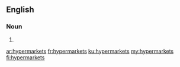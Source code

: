 ==English==

===Noun===
{{head|en|plural}}

# {{plural of|hypermarket|lang=en}}

[[ar:hypermarkets]]
[[fr:hypermarkets]]
[[ku:hypermarkets]]
[[my:hypermarkets]]
[[fi:hypermarkets]]